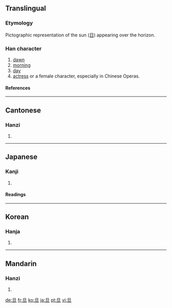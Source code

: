 {{see|蛋}}

==Translingual==
===Etymology===
Pictographic representation of the sun ([[日]]) appearing over the horizon.
===Han character===
{{Han char|rn=72|rad=日|as=01|sn=5|four=6010<sub>0</sub>|canj=日一 (AM)}}
# [[dawn]]
# [[morning]]
# [[day]]
# [[actress]] or a female character, especially in Chinese Operas.

====References====
{{Han ref|kx=0489.030|dkj=13734|dj=0850.010|hdz=21483.010|uh=65E6|ud=26086|bh=A5B9|bd=42425}}
----

==Cantonese==
===Hanzi===
{{yue-hanzi|jyut=|y=daan3}}
# {{defn|Cantonese}}
----
==Japanese==

===Kanji===
{{ja-kanji|grade=|rs=日01}}
# {{defn|Japanese}} 
====Readings====
{{ja-readings|on=[[たん]] (tan)|kun=[[あした]] (ashita)}}
----
==Korean==
===Hanja===
{{ko-hanja|hangeul=[[단]]|eumhun=|rv=dan|mr=tan|y=tan}}
# {{defn|Korean}}
----
==Mandarin==
===Hanzi===
{{cmn-hanzi|pin=[[dàn]] ([[dan4]]), [[gā]] ([[ga1]])|wg=tan<sup>4</sup>, ka<sup>1</sup>}}
# {{defn|Mandarin}}

[[de:旦]]
[[fr:旦]]
[[ko:旦]]
[[ja:旦]]
[[pt:旦]]
[[vi:旦]]